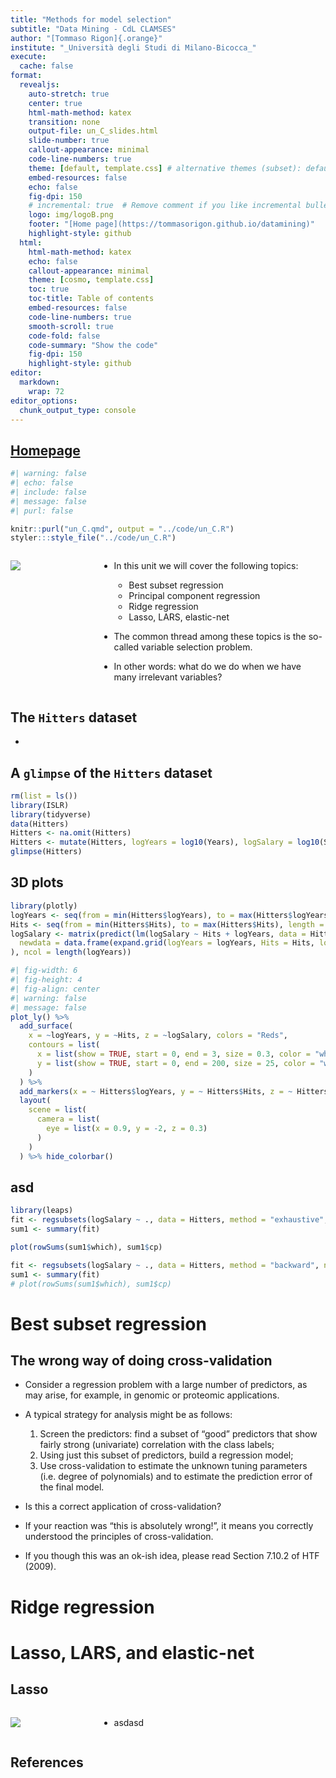 ```yaml
---
title: "Methods for model selection"
subtitle: "Data Mining - CdL CLAMSES"
author: "[Tommaso Rigon]{.orange}"
institute: "_Università degli Studi di Milano-Bicocca_"
execute:
  cache: false
format:
  revealjs:
    auto-stretch: true
    center: true
    html-math-method: katex
    transition: none
    output-file: un_C_slides.html
    slide-number: true
    callout-appearance: minimal
    code-line-numbers: true
    theme: [default, template.css] # alternative themes (subset): default, night, dark
    embed-resources: false
    echo: false
    fig-dpi: 150
    # incremental: true  # Remove comment if you like incremental bullet points
    logo: img/logoB.png
    footer: "[Home page](https://tommasorigon.github.io/datamining)"
    highlight-style: github
  html:
    html-math-method: katex
    echo: false
    callout-appearance: minimal
    theme: [cosmo, template.css]
    toc: true
    toc-title: Table of contents
    embed-resources: false
    code-line-numbers: true
    smooth-scroll: true
    code-fold: false
    code-summary: "Show the code"
    fig-dpi: 150
    highlight-style: github
editor: 
  markdown: 
    wrap: 72
editor_options: 
  chunk_output_type: console
---
```


## [Homepage](../index.html)

```r
#| warning: false
#| echo: false
#| include: false
#| message: false
#| purl: false

knitr::purl("un_C.qmd", output = "../code/un_C.R")
styler:::style_file("../code/un_C.R")
```

::: columns
::: {.column width="25%"}
![](img/lasso.png){}
:::

::: {.column width="75%"}
-   In this unit we will cover the following [topics]{.orange}:

    -   Best subset regression
    -   Principal component regression
    -   Ridge regression
    -   Lasso, LARS, elastic-net
    
- The common thread among these topics is the so-called [variable selection]{.blue} problem.

- In other words: what do we do when we have many [irrelevant]{.orange} variables?
:::
:::

## The `Hitters` dataset

- 

## A `glimpse` of the `Hitters` dataset

```r
rm(list = ls())
library(ISLR)
library(tidyverse)
data(Hitters)
Hitters <- na.omit(Hitters)
Hitters <- mutate(Hitters, logYears = log10(Years), logSalary = log10(Salary)) %>% select(-c(Salary, Years))
glimpse(Hitters)
```
    

## 3D plots



```r
library(plotly)
logYears <- seq(from = min(Hitters$logYears), to = max(Hitters$logYears), length = 100)
Hits <- seq(from = min(Hitters$Hits), to = max(Hitters$Hits), length = 100)
logSalary <- matrix(predict(lm(logSalary ~ Hits + logYears, data = Hitters),
  newdata = data.frame(expand.grid(logYears = logYears, Hits = Hits, logSalary = NA))
), ncol = length(logYears))
```


```r
#| fig-width: 6
#| fig-height: 4
#| fig-align: center
#| warning: false
#| message: false
plot_ly() %>%
  add_surface(
    x = ~logYears, y = ~Hits, z = ~logSalary, colors = "Reds",
    contours = list(
      x = list(show = TRUE, start = 0, end = 3, size = 0.3, color = "white"),
      y = list(show = TRUE, start = 0, end = 200, size = 25, color = "white")
    )
  ) %>%
  add_markers(x = ~ Hitters$logYears, y = ~ Hitters$Hits, z = ~ Hitters$logSalary, size = 0.15, marker = list(color = "black"), showlegend = FALSE) %>%
  layout(
    scene = list(
      camera = list(
        eye = list(x = 0.9, y = -2, z = 0.3)
      )
    )
  ) %>% hide_colorbar()
```


## asd


```r
library(leaps)
fit <- regsubsets(logSalary ~ ., data = Hitters, method = "exhaustive", nbest = 1, nvmax = 20)
sum1 <- summary(fit)

plot(rowSums(sum1$which), sum1$cp)

fit <- regsubsets(logSalary ~ ., data = Hitters, method = "backward", nbest = 1, nvmax = 20)
sum1 <- summary(fit)
# plot(rowSums(sum1$which), sum1$cp)
```



# Best subset regression

## The wrong way of doing cross-validation

::: incremental

- Consider a regression problem with a [large number of predictors]{.blue}, as may arise, for example, in genomic or proteomic applications. 

- A typical strategy for analysis might be as follows:

  1. Screen the predictors: find a subset of "good" predictors that show fairly strong (univariate) correlation with the class labels;
  2. Using just this subset of predictors, build a regression model;
  3. Use cross-validation to estimate the unknown tuning parameters (i.e. degree of polynomials) and to estimate the prediction error of the final model.

- Is this a correct application of cross-validation? 

- If your reaction was "[this is  absolutely wrong!]{.orange}", it means you correctly understood the principles of cross-validation. 

- If you though this was an ok-ish idea, please read [Section 7.10.2]{.blue} of HTF (2009).
:::


# Ridge regression

# Lasso, LARS, and elastic-net

## Lasso

::: columns
::: {.column width="25%"}
![](img/lasso.png){}
:::

::: {.column width="75%"}
-   asdasd
:::
:::

## References
